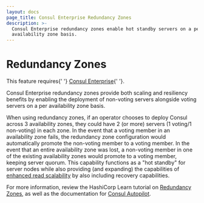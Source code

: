 ```yaml
---
layout: docs
page_title: Consul Enterprise Redundancy Zones
description: >-
  Consul Enterprise redundancy zones enable hot standby servers on a per
  availability zone basis.
---
```


# Redundancy Zones

<EnterpriseAlert>
  This feature requires{' '}
  <a href="https://www.hashicorp.com/products/consul/">Consul Enterprise</a>{' '}.
</EnterpriseAlert>

Consul Enterprise redundancy zones provide
both scaling and resiliency benefits by enabling the deployment of non-voting
servers alongside voting servers on a per availability zone basis.

When using redundancy zones, if an operator chooses to deploy Consul across 3 availability zones, they
could have 2 (or more) servers (1 voting/1 non-voting) in each zone. In the event that a voting
member in an availability zone fails, the redundancy zone configuration would automatically
promote the non-voting member to a voting member. In the event that an entire availability
zone was lost, a non-voting member in one of the existing availability zones would promote
to a voting member, keeping server quorum. This capability functions as a "hot standby"
for server nodes while also providing (and expanding) the capabilities of
[enhanced read scalability](/docs/enterprise/read-scale) by also including recovery
capabilities.

For more information, review the HashiCorp Learn tutorial on
[Redundancy Zones](https://learn.hashicorp.com/tutorials/consul/autopilot-datacenter-operations#redundancy-zones),
as well as the documentation for [Consul Autopilot](/commands/operator/autopilot).
